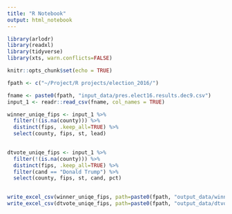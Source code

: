 ```yaml
---
title: "R Notebook"
output: html_notebook
---
```



```r

library(arlodr)
library(readxl)
library(tidyverse)
library(xts, warn.conflicts=FALSE)

knitr::opts_chunk$set(echo = TRUE)
```


```r

fpath <- c("~/Project/R projects/election_2016/") 

```

```r

fname <- paste0(fpath, "input_data/pres.elect16.results.dec9.csv")
input_1 <- readr::read_csv(fname, col_names = TRUE)

```

```r
winner_uniqe_fips <- input_1 %>%
  filter(!(is.na(county))) %>%
  distinct(fips, .keep_all=TRUE) %>%
  select(county, fips, st, lead)
  
```

```r
dtvote_uniqe_fips <- input_1 %>%
  filter(!(is.na(county))) %>%
  distinct(fips, .keep_all=TRUE) %>%
  filter(cand == "Donald Trump") %>%
  select(county, fips, st, cand, pct)
  
```



```r


write_excel_csv(winner_uniqe_fips, path=paste0(fpath, "output_data/winner_uniqe_fips.csv"))
write_excel_csv(dtvote_uniqe_fips, path=paste0(fpath, "output_data/dtvote_uniqe_fips.csv"))

```

